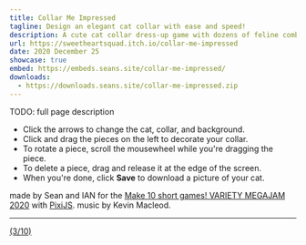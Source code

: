 ```yaml
---
title: Collar Me Impressed
tagline: Design an elegant cat collar with ease and speed!
description: A cute cat collar dress-up game with dozens of feline combinations and accessories to choose from!
url: https://sweetheartsquad.itch.io/collar-me-impressed
date: 2020 December 25
showcase: true
embed: https://embeds.seans.site/collar-me-impressed/
downloads:
  - https://downloads.seans.site/collar-me-impressed.zip
---
```


TODO: full page description



- Click the arrows to change the cat, collar, and background.
- Click and drag the pieces on the left to decorate your collar.
- To rotate a piece, scroll the mousewheel while you're dragging the piece.
- To delete a piece,&nbsp;drag and release it at&nbsp;the edge of the screen.
- When you're done, click <strong>Save</strong> to download a picture of your cat.

made by Sean and IAN for the&nbsp;[Make 10 short games! VARIETY MEGAJAM 2020](https://itch.io/jam/vmj2020)&nbsp;with&nbsp;[PixiJS](https://www.pixijs.com/). music by Kevin Macleod.<br/>

---

[(3/10)](https://itch.io/c/1319442/variety-megajam-2020-entries)
